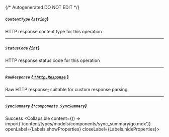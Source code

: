 {/* Autogenerated DO NOT EDIT  */}

##### `ContentType` *{`string`}*
HTTP response content type for this operation

---
##### `StatusCode` *{`int`}*
HTTP response status code for this operation

---
##### `RawResponse` [*{ `*http.Response` }*](https://pkg.go.dev/net/http#Response)
Raw HTTP response; suitable for custom response parsing

---
##### `SyncSummary` *{`*components.SyncSummary`}*
Success
<Collapsible content={() => import('/content/types/models/components/sync_summary/go.mdx')} openLabel={Labels.showProperties} closeLabel={Labels.hideProperties}>
</Collapsible>


